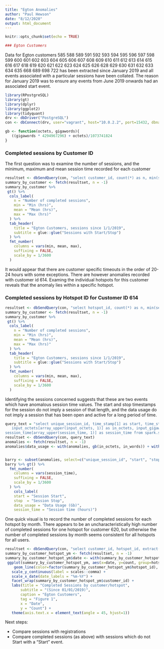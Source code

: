 ```yaml
---
title: "Egton Anomalies"
author: "Paul Hewson"
date: "8/12/2020"
output: html_document
---
```


```r
knitr::opts_chunk$set(echo = TRUE)

### Egton Customers
```

Data for Egton customers 585 588 589 591 592 593 594 595 596 597 598 599 
    600 601 602 603 604 605 606 607 608 609 610 611 612 
    613 614 615 616 617 618 619 620 621 622 623 624 625 
    626 628 629 630 631 632 633 634 635 668 689 698 722
    has been extracted since January 2019 and all events associated with a particular sessions have been collated.   The reason for January 2019 was to ensure any events from June 2019 onwards had an associated start event.

```r
library(RPostgreSQL)
library(gt)
library(dplyr)
library(ggplot2)
library(tidyquant)
drv <- dbDriver("PostgreSQL")
con <- dbConnect(drv, user="vagrant", host="10.0.2.2", port=15432, dbname="zendesk", password="vagrant")

gb <- function(octets, gigawords){
   ((gigawords * 4294967296) + octets)/1073741824
}
```


### Completed sessions by Customer ID

The first question was to examine the number of sessions, and the minimum, maximum and mean session time recorded for each customer


```r
resultset <- dbSendQuery(con, "select customer_id, count(*) as n, min(session_time[array_upper(session_time, 1)]) as min, avg(session_time[array_upper(session_time, 1)]) as mean, max(session_time[array_upper(session_time, 1)]) as max from spark.sessions where type[1] = 'Start' and type[array_upper(type, 1)] = 'Stop' and termination_cause[array_upper(termination_cause, 1)] != 'Suspect-Logout' group by customer_id;")
summary_by_customer <- fetch(resultset, n = -1)
summary_by_customer %>%
 gt() %>%
  cols_label(
    n = "Number of completed sessions",
    min = "Min (hrs)",
    mean = "Mean (hrs)",
    max = "Max (hrs)" 
  ) %>%
  tab_header(
    title = "Egton Customers, sessions since 1/1/2019",
    subtitle = glue::glue("Sessions with Start/Stop")
  ) %>%
  fmt_number(
    columns = vars(min, mean, max),
    suffixing = FALSE,
    scale_by = 1/3600
  )
```


It would appear that there are customer specific timeouts in the order of 20-24 hours with some exceptions.  There are however anomalies recorded with customer id 614.   Examing the individual hotspots for this customer reveals that the anomaly lies within a specific hotspot.



### Completed sessions by Hotspot ID for Customer ID 614

```r
resultset <- dbSendQuery(con, "select hotspot_id, count(*) as n, min(session_time[array_upper(session_time, 1)]) as min, avg(session_time[array_upper(session_time, 1)]) as mean, max(session_time[array_upper(session_time, 1)]) as max from spark.sessions where type[1] = 'Start' and type[array_upper(type, 1)] = 'Stop' and termination_cause[array_upper(termination_cause, 1)] != 'Suspect-Logout' and customer_id = 614 group by hotspot_id;")
summary_by_customer <- fetch(resultset, n = -1)
summary_by_customer %>%
 gt() %>%
  cols_label(
    n = "Number of completed sessions",
    min = "Min (hrs)",
    mean = "Mean (hrs)",
    max = "Max (hrs)" 
  ) %>%
  tab_header(
    title = "Egton Customers, sessions since 1/1/2019",
    subtitle = glue::glue("Sessions with Start/Stop")
  ) %>%
  fmt_number(
    columns = vars(min, mean, max),
    suffixing = FALSE,
    scale_by = 1/3600
  )
```

Identifying the sessions concerned suggests that these are two events which have anomalous session time values. The start and stop timestamps for the session do not imply a session of that length, and the data usage do not imply a session that has been open and active for a long period of time.


```r
query_text = "select unique_session_id, time_stamp[1] as start, time_stamp[array_upper(time_stamp, 1)] as stop,
   input_octets[array_upper(input_octets, 1)] as in_octets, input_gigawords[array_upper(input_gigawords, 1)] as in_words, output_octets[array_upper(output_octets, 1)] as out_octets,  output_gigawords[array_upper(output_gigawords, 1)] as out_words, 
session_time[array_upper(session_time, 1)] as session_time from spark.sessions where session_time[array_upper(session_time, 1)] > 378000;"
resultset <- dbSendQuery(con, query_text)
anomalies <- fetch(resultset, n = -1)
anomalies$data_usage <- with(anomalies, gb(in_octets, in_words)) + with(anomalies, gb(out_octets, out_words))


barry <- subset(anomalies, select=c("unique_session_id", "start", "stop", "data_usage", "session_time"))
barry %>% gt() %>%
  fmt_number(
    columns = vars(session_time),
    suffixing = FALSE,
    scale_by = 1/3600
  ) %>%
    cols_label(
    start = "Session Start",
    stop  = "Session Stop",
    data_usage = "Data Usage (Gb)",
    session_time = "Session time (hours)")

```


One quick visual is to record the number of completed sessions for each hotspot by month.   There appears to be an uncharacteristically high number of completed sessions for one hotspot for customer 620, but otherwise 
the number of completed sessions by month seems consistent for all hotspots for all users.


```r
resultset <- dbSendQuery(con, "select customer_id, hotspot_id, extract(year from time_stamp[1]) as year, extract(month from time_stamp[1]) as month, count(*) from spark.sessions where type[1] = 'Start' and type[array_upper(type, 1)] = 'Stop' and termination_cause[array_upper(termination_cause, 1)] != 'Suspect-Logout' group by customer_id, hotspot_id, extract(year from time_stamp[1]), extract(month from time_stamp[1]);")
summary_by_customer_hotspot_ym <- fetch(resultset, n = -1)
summary_by_customer_hotspot_ym$date <- with(summary_by_customer_hotspot_ym, as.Date(strptime(paste(year, sprintf("%02d", month), "01", sep="-"), "%Y-%m-%d")))
 ggplot(summary_by_customer_hotspot_ym, aes(x=date, y=count, group=hotspot_id)) +
    geom_line(color=factor(summary_by_customer_hotspot_ym$hotspot_id), show.legend=TRUE) + 
   scale_y_continuous(label = scales::comma) + 
   scale_x_date(date_labels = "%m-%Y") +
   facet_wrap(summary_by_customer_hotspot_ym$customer_id) + 
   labs(title = "Completed Sessions by customer/hotspot",
       subtitle = "(Since 01/01/2019)",
       caption = "Egton Customers",
       tag = "Figure 1",
       x = "Date",
       y = "Count") +
   theme(axis.text.x = element_text(angle = 45, hjust=1)) 
```


Next steps:

- Compare sessions with registrations
- Compare completed sessions (as above) with sessions which do not Start with a "Start" event.


